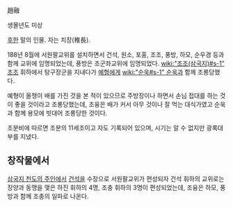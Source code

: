 趙融

생몰년도 미상

[[후한]] 말의 인물. 자는 치장(稚長).

188년 8월에 서원팔교위를 설치하면서 건석, 원소, 포홍, 조조, 풍방, 하모, 순우경 등과 함께 교위에 임명되었는데, 풍방은 조군좌교위에 임명되었다. [[wiki:"조조(삼국지)#s-1" 조조]] 휘하에서 탕구장군을 지내다가 [[예형]]에게 [[wiki:"순욱#s-1" 순욱]]과 함께 조롱당했다.

예형이 올챙이 배를 가진 것을 본 적이 있으므로 주방장이나 하면서 손님 접대를 하는 것이 좋을 것이라고 조롱당했는데, 조융은 배가 커서 아무 것이나 잘 먹는 대식가였고 순욱과 함께 용모에 빗대어 조롱당한 것이다.

조분비에 따르면 조분의 11세조이고 자도 기록되어 있으며, 시기는 알 수 없지만 광록대부를 지냈다.

== 창작물에서 ==
[[삼국지 천도의 주인]]에서 [[건석]]을 수장으로 서원팔교위가 편성되자 건석 휘하의 교위로는 장양과 동맹을 맺은 하진 휘하의 4명, 조충 휘하의 3명이 편성되었는데, 조융은 하모, 풍방과 함께 조충의 일파로 나온다.
